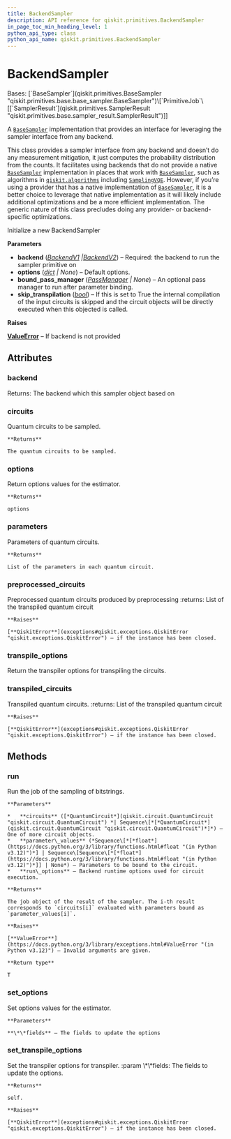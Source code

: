 ```yaml
---
title: BackendSampler
description: API reference for qiskit.primitives.BackendSampler
in_page_toc_min_heading_level: 1
python_api_type: class
python_api_name: qiskit.primitives.BackendSampler
---
```


# BackendSampler

<Class id="qiskit.primitives.BackendSampler" isDedicatedPage={true} github="https://github.com/qiskit/qiskit/tree/stable/0.46/qiskit/primitives/backend_sampler.py" signature="qiskit.primitives.BackendSampler(backend, options=None, bound_pass_manager=None, skip_transpilation=False)">
  Bases: [`BaseSampler`](qiskit.primitives.BaseSampler "qiskit.primitives.base.base_sampler.BaseSampler")\[`PrimitiveJob`\[[`SamplerResult`](qiskit.primitives.SamplerResult "qiskit.primitives.base.sampler_result.SamplerResult")]]

  A [`BaseSampler`](qiskit.primitives.BaseSampler "qiskit.primitives.BaseSampler") implementation that provides an interface for leveraging the sampler interface from any backend.

  This class provides a sampler interface from any backend and doesn’t do any measurement mitigation, it just computes the probability distribution from the counts. It facilitates using backends that do not provide a native [`BaseSampler`](qiskit.primitives.BaseSampler "qiskit.primitives.BaseSampler") implementation in places that work with [`BaseSampler`](qiskit.primitives.BaseSampler "qiskit.primitives.BaseSampler"), such as algorithms in [`qiskit.algorithms`](algorithms#module-qiskit.algorithms "qiskit.algorithms") including [`SamplingVQE`](qiskit.algorithms.minimum_eigensolvers.SamplingVQE "qiskit.algorithms.minimum_eigensolvers.SamplingVQE"). However, if you’re using a provider that has a native implementation of [`BaseSampler`](qiskit.primitives.BaseSampler "qiskit.primitives.BaseSampler"), it is a better choice to leverage that native implementation as it will likely include additional optimizations and be a more efficient implementation. The generic nature of this class precludes doing any provider- or backend-specific optimizations.

  Initialize a new BackendSampler

  **Parameters**

  *   **backend** ([*BackendV1*](qiskit.providers.BackendV1 "qiskit.providers.BackendV1")  *|*[*BackendV2*](qiskit.providers.BackendV2 "qiskit.providers.BackendV2")) – Required: the backend to run the sampler primitive on
  *   **options** ([*dict*](https://docs.python.org/3/library/stdtypes.html#dict "(in Python v3.12)") *| None*) – Default options.
  *   **bound\_pass\_manager** ([*PassManager*](qiskit.transpiler.PassManager "qiskit.transpiler.PassManager") *| None*) – An optional pass manager to run after parameter binding.
  *   **skip\_transpilation** ([*bool*](https://docs.python.org/3/library/functions.html#bool "(in Python v3.12)")) – If this is set to True the internal compilation of the input circuits is skipped and the circuit objects will be directly executed when this objected is called.

  **Raises**

  [**ValueError**](https://docs.python.org/3/library/exceptions.html#ValueError "(in Python v3.12)") – If backend is not provided

  ## Attributes

  ### backend

  <Attribute id="qiskit.primitives.BackendSampler.backend">
    Returns: The backend which this sampler object based on
  </Attribute>

  ### circuits

  <Attribute id="qiskit.primitives.BackendSampler.circuits">
    Quantum circuits to be sampled.

    **Returns**

    The quantum circuits to be sampled.
  </Attribute>

  ### options

  <Attribute id="qiskit.primitives.BackendSampler.options">
    Return options values for the estimator.

    **Returns**

    options
  </Attribute>

  ### parameters

  <Attribute id="qiskit.primitives.BackendSampler.parameters">
    Parameters of quantum circuits.

    **Returns**

    List of the parameters in each quantum circuit.
  </Attribute>

  ### preprocessed\_circuits

  <Attribute id="qiskit.primitives.BackendSampler.preprocessed_circuits">
    Preprocessed quantum circuits produced by preprocessing :returns: List of the transpiled quantum circuit

    **Raises**

    [**QiskitError**](exceptions#qiskit.exceptions.QiskitError "qiskit.exceptions.QiskitError") – if the instance has been closed.
  </Attribute>

  ### transpile\_options

  <Attribute id="qiskit.primitives.BackendSampler.transpile_options">
    Return the transpiler options for transpiling the circuits.
  </Attribute>

  ### transpiled\_circuits

  <Attribute id="qiskit.primitives.BackendSampler.transpiled_circuits">
    Transpiled quantum circuits. :returns: List of the transpiled quantum circuit

    **Raises**

    [**QiskitError**](exceptions#qiskit.exceptions.QiskitError "qiskit.exceptions.QiskitError") – if the instance has been closed.
  </Attribute>

  ## Methods

  ### run

  <Function id="qiskit.primitives.BackendSampler.run" signature="run(circuits, parameter_values=None, **run_options)">
    Run the job of the sampling of bitstrings.

    **Parameters**

    *   **circuits** ([*QuantumCircuit*](qiskit.circuit.QuantumCircuit "qiskit.circuit.QuantumCircuit") *| Sequence\[*[*QuantumCircuit*](qiskit.circuit.QuantumCircuit "qiskit.circuit.QuantumCircuit")*]*) – One of more circuit objects.
    *   **parameter\_values** (*Sequence\[*[*float*](https://docs.python.org/3/library/functions.html#float "(in Python v3.12)")*] | Sequence\[Sequence\[*[*float*](https://docs.python.org/3/library/functions.html#float "(in Python v3.12)")*]] | None*) – Parameters to be bound to the circuit.
    *   **run\_options** – Backend runtime options used for circuit execution.

    **Returns**

    The job object of the result of the sampler. The i-th result corresponds to `circuits[i]` evaluated with parameters bound as `parameter_values[i]`.

    **Raises**

    [**ValueError**](https://docs.python.org/3/library/exceptions.html#ValueError "(in Python v3.12)") – Invalid arguments are given.

    **Return type**

    T
  </Function>

  ### set\_options

  <Function id="qiskit.primitives.BackendSampler.set_options" signature="set_options(**fields)">
    Set options values for the estimator.

    **Parameters**

    **\*\*fields** – The fields to update the options
  </Function>

  ### set\_transpile\_options

  <Function id="qiskit.primitives.BackendSampler.set_transpile_options" signature="set_transpile_options(**fields)">
    Set the transpiler options for transpiler. :param \*\*fields: The fields to update the options.

    **Returns**

    self.

    **Raises**

    [**QiskitError**](exceptions#qiskit.exceptions.QiskitError "qiskit.exceptions.QiskitError") – if the instance has been closed.
  </Function>
</Class>

